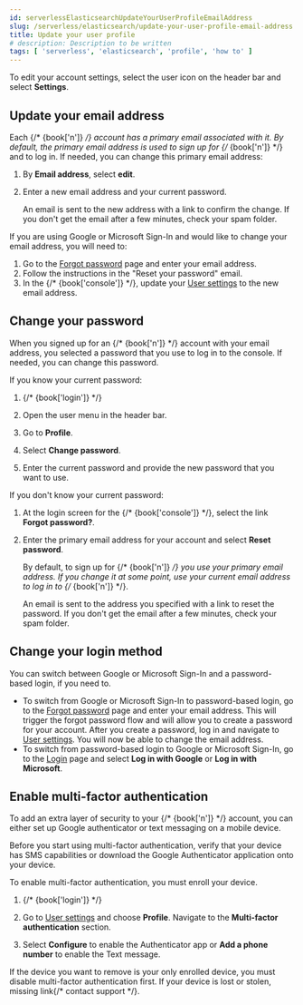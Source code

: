 ```yaml
---
id: serverlessElasticsearchUpdateYourUserProfileEmailAddress
slug: /serverless/elasticsearch/update-your-user-profile-email-address
title: Update your user profile
# description: Description to be written
tags: [ 'serverless', 'elasticsearch', 'profile', 'how to' ]
---
```



<div id="ec-account-user-settings"></div>

To edit your account settings, select the user icon on the header bar and select **Settings**.

<div id="ec-update-email-address"></div>

## Update your email address

Each {/* {book['n']} */} account has a primary email associated with it. By default, the primary email address is used to sign up for {/* {book['n']} */} and to log in. If needed, you can change this primary email address:

1. By **Email address**, select **edit**.

1. Enter a new email address and your current password.

    An email is sent to the new address with a link to confirm the change. If you don't get the email after a few minutes, check your spam folder.

If you are using Google or Microsoft Sign-In and would like to change your email address, you will need to:

1. Go to the [Forgot password](https://cloud.elastic.co/forgot) page and enter your email address.
1. Follow the instructions in the "Reset your password" email.
1. In the {/* {book['console']} */}, update your [User settings](https://cloud.elastic.co/user/settings) to the new email address.

## Change your password

When you signed up for an {/* {book['n']} */} account with your email address, you selected a password that you use to log in to the console. If needed, you can change this password.

If you know your current password:

1. {/* {book['login']} */}

1. Open the user menu in the header bar.

1. Go to **Profile**.

1. Select **Change password**.

1. Enter the current password and provide the new password that you want to use.

If you don't know your current password:

1. At the login screen for the {/* {book['console']} */}, select the link **Forgot password?**.

1. Enter the primary email address for your account and select **Reset password**.

    By default, to sign up for {/* {book['n']} */} you use your primary email address. If you change it at some point, use your current email address to log in to {/* {book['n']} */}.

    An email is sent to the address you specified with a link to reset the password. If you don't get the email after a few minutes, check your spam folder.

<div id="ec-change-login-method"></div>

## Change your login method

You can switch between Google or Microsoft Sign-In and a password-based login, if you need to.

* To switch from Google or Microsoft Sign-In to password-based login, go to the [Forgot password](https://cloud.elastic.co/forgot) page and enter your email address. This will trigger the forgot password flow and will allow you to create a password for your account. After you create a password, log in and navigate to [User settings](https://cloud.elastic.co/user/settings). You will now be able to change the email address.
* To switch from password-based login to Google or Microsoft Sign-In, go to the [Login](https://cloud.elastic.co/login) page and select **Log in with Google** or **Log in with Microsoft**.

<div id="ec-account-security-mfa"></div>

## Enable multi-factor authentication

To add an extra layer of security to your {/* {book['n']} */} account, you can either set up Google authenticator or text messaging on a mobile device.

<DocCallOut title="Tip">
Before you start using multi-factor authentication, verify that your device has SMS capabilities or download the Google Authenticator application onto your device.
</DocCallOut>

To enable multi-factor authentication, you must enroll your device.

1. {/* {book['login']} */}

1. Go to [User settings](https://cloud.elastic.co/user/settings) and choose **Profile**. Navigate to the **Multi-factor authentication** section.

1. Select **Configure** to enable the Authenticator app or **Add a phone number** to enable the Text message.

If the device you want to remove is your only enrolled device, you must disable multi-factor authentication first. If your device is lost or stolen, <DocBadge><DocIcon size="s" type="unlink" title="missing link"/> missing link</DocBadge>{/*  <DocLink id="enCloudEcGetHelp">contact support</DocLink> */}.

